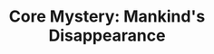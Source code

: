 ---
title: "Core Mystery: Mankind's Disappearance"
mainText: "Core Mystery: Mankind's Disappearance"
subText: "On May 5 2095, mankind vanished from the Solar System, leaving machinekind on their own. Any attempt to uncover the truth in the century since has resulted in termination. All that is known is that it involved the Sunset Research Initiative, an international science program aimed towards solving human conflict."
pubDate: "Dec 15 2022"
thumbImage: "title-cassette"
tags:
  - core-mystery
  - sri
---